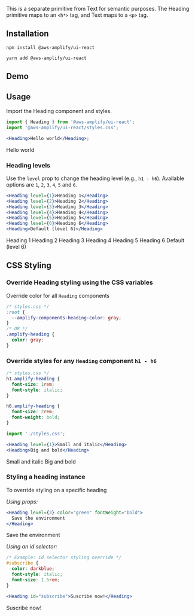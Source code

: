 
This is a separate primitive from Text for semantic purposes. The Heading primitive maps to an `<h*>` tag, and Text maps to a `<p>` tag.

## Installation

<BlockSwitcher>
<Block name="npm">

```shell
npm install @aws-amplify/ui-react
```

</Block>
<Block name="yarn">

```shell
yarn add @aws-amplify/ui-react
```

</Block>
</BlockSwitcher>

## Demo

<HeadingDemo />

## Usage

Import the Heading component and styles.

```jsx
import { Heading } from '@aws-amplify/ui-react';
import '@aws-amplify/ui-react/styles.css';

<Heading>Hello world</Heading>;
```

<Example>
  <Heading>Hello world</Heading>
</Example>

### Heading levels

Use the `level` prop to change the heading level (e.g., `h1 - h6`). Available options are `1`, `2`, `3`, `4`, `5` and `6`.

```jsx
<Heading level={1}>Heading 1</Heading>
<Heading level={2}>Heading 2</Heading>
<Heading level={3}>Heading 3</Heading>
<Heading level={4}>Heading 4</Heading>
<Heading level={5}>Heading 5</Heading>
<Heading level={6}>Heading 6</Heading>
<Heading>Default (level 6)</Heading>
```

<Example>
  <Heading level={1}>Heading 1</Heading>
  <Heading level={2}>Heading 2</Heading>
  <Heading level={3}>Heading 3</Heading>
  <Heading level={4}>Heading 4</Heading>
  <Heading level={5}>Heading 5</Heading>
  <Heading level={6}>Heading 6</Heading>
  <Heading>Default (level 6)</Heading>
</Example>

## CSS Styling

### Override Heading styling using the CSS variables

Override color for all `Heading` components

```css
/* styles.css */
:root {
  --amplify-components-heading-color: gray;
}
/* OR */
.amplify-heading {
  color: gray;
}
```

### Override styles for any `Heading` component `h1 - h6`

```css
/* styles.css */
h1.amplify-heading {
  font-size: 1rem;
  font-style: italic;
}

h6.amplify-heading {
  font-size: 2rem;
  font-weight: bold;
}
```

```jsx
import './styles.css';

<Heading level={1}>Small and italic</Heading>
<Heading>Big and bold</Heading>
```

<Example>
  <Heading fontSize="1rem" fontStyle="italic">
    Small and italic
  </Heading>
  <Heading fontSize="2rem" fontWeight="bold">
    Big and bold
  </Heading>
</Example>

### Styling a heading instance

To override styling on a specific heading

_Using props:_

```jsx
<Heading level={3} color="green" fontWeight="bold">
  Save the environment
</Heading>
```

<Example>
  <Heading level={3} color="green" fontWeight="bold">
    Save the environment
  </Heading>
</Example>

_Using an id selector:_

```css
/* Example: id selector styling override */
#subscribe {
  color: darkblue;
  font-style: italic;
  font-size: 1.5rem;
}
```

```jsx
<Heading id="subscribe">Suscribe now!</Heading>
```

<Example>
  <Heading id="subscribe">Suscribe now!</Heading>
</Example>
